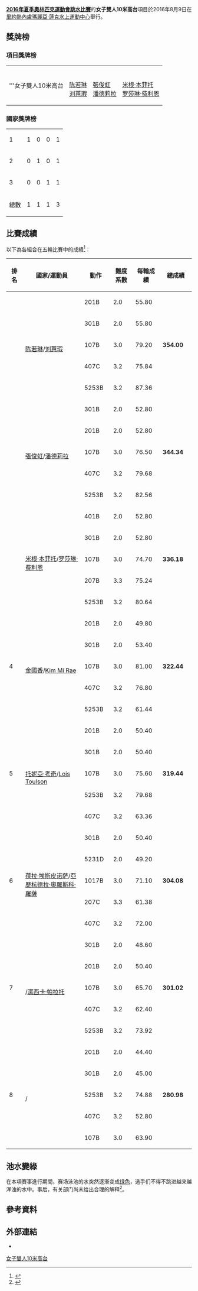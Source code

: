 {{noteTA|G1=Aquatics}}
{{2016年夏季奧林匹克運動會跳水比賽}}
'''[[2016年夏季奧林匹克運動會跳水比賽|2016年夏季奧林匹克運動會跳水比賽]]'''的'''女子雙人10米高台'''項目於2016年8月9日在[[里約熱內盧|里約熱內盧]][[瑪麗亞·蓮克水上運動中心|瑪麗亞·蓮克水上運動中心]]舉行。

==獎牌榜==
===項目獎牌榜===
{| {{MedalistTable|type=項目}}
|-
|'''女子雙人10米高台
|{{flagIOC|CHN|2016年夏季}}<br/>[[陈若琳|陈若琳]]<br>[[刘蕙瑕|刘蕙瑕]]
|{{flagIOC|MAS|2016年夏季}}<br/>[[張俊虹|張俊虹]]<br>[[潘德莉拉|潘德莉拉]]
|{{flagIOC|CAN|2016年夏季}}<br/>[[米根·本菲托|米根·本菲托]]<br>[[罗莎琳·费利恩|罗莎琳·费利恩]]
|}

===國家獎牌榜===
{| {{RankedMedalTable}}
|-
| 1 ||align=left|{{flagIOC|CHN|2016年夏季}} || 1 || 0 || 0 || 1
|-
| 2 ||align=left|{{flagIOC|MAS|2016年夏季}} || 0 || 1 || 0 || 1
|-
| 3 ||align=left|{{flagIOC|CAN|2016年夏季}} || 0 || 0 || 1 || 1
|- class="sortbottom"
!colspan=2|總數|| 1 || 1 || 1 || 3
|}

== 比賽成績 ==
以下為各組合在五輪比賽中的成績<ref>{{en}}{{cite web|title=Detailed Results - Diving - Women's Synchronised 10m Platform - Final|url=https://smsprio2016-a.akamaihd.net/_odf-documents/D/V/DVW210101_DetailedResults_2016_08_09_0deefeab_2fcb_4827_8474_9e5d67c598f2.pdf|website=rio2016.com|accessdate=2016-08-10|archive-url=https://web.archive.org/web/20160920015526/https://smsprio2016-a.akamaihd.net/_odf-documents/D/V/DVW210101_DetailedResults_2016_08_09_0deefeab_2fcb_4827_8474_9e5d67c598f2.pdf|archive-date=2016-09-20|dead-url=yes}}</ref>：
{| class="wikitable" style="text-align: center; font-size: small;"
|-
!width="50"|排名
!width="300"|國家/運動員
!width="80"|動作
!width="80"|難度系數
!width="80"|每輪成績
!width="100"|總成績
|- 
|rowspan="5"|{{gold01}}
|rowspan="5" align="left"|{{flagIOC|CHN|2016年夏季}}<br/>[[陈若琳|陈若琳]]/[[刘蕙瑕|刘蕙瑕]]
|201B||2.0||55.80
|rowspan="5"|'''354.00'''
|-
|301B||2.0||55.80
|-
|107B||3.0||79.20
|-
|407C||3.2||75.84
|-
|5253B||3.2||87.36
|-
|rowspan="5"|{{silver02}}
|rowspan="5" align="left"|{{flagIOC|MAS|2016年夏季}}<br/>[[張俊虹|張俊虹]]/[[潘德莉拉|潘德莉拉]]
|301B||2.0||52.80
|rowspan="5"|'''344.34'''
|-
|201B||2.0||52.80
|-
|107B||3.0||76.50
|-
|407C||3.2||79.68
|-
|5253B||3.2||82.56
|-
|rowspan="5"|{{bronze03}}
|rowspan="5" align="left"|{{flagIOC|CAN|2016年夏季}}<br/>[[米根·本菲托|米根·本菲托]]/[[罗莎琳·费利恩|罗莎琳·费利恩]]
|401B||2.0||52.80
|rowspan="5"|'''336.18'''
|-
|301B||2.0||52.80
|-
|107B||3.0||74.70
|-
|207B||3.3||75.24
|-
|5253B||3.2||80.64
|-
|rowspan="5"|4
|rowspan="5" align="left"|{{flagIOC|PRK|2016年夏季}}<br/>[[金國香|金國香]]/[[Kim_Mi_Rae|Kim Mi Rae]]
|201B||2.0||49.80
|rowspan="5"|'''322.44'''
|-
|301B||2.0||53.40
|-
|107B||3.0||81.00
|-
|407C||3.2||76.80
|-
|5253B||3.2||61.44
|-
|rowspan="5"|5
|rowspan="5" align="left"|{{flagIOC|GBR|2016年夏季}}<br/>[[托妮亞·考奇|托妮亞·考奇]]/[[Lois_Toulson|Lois Toulson]]
|201B||2.0||50.40
|rowspan="5"|'''319.44'''
|-
|301B||2.0||50.40
|-
|107B||3.0||75.60
|-
|5253B||3.2||79.68
|-
|407C||3.2||63.36
|-
|rowspan="5"|6
|rowspan="5" align="left"|{{flagIOC|MEX|2016年夏季}}<br/>[[葆拉·埃斯皮诺萨|葆拉·埃斯皮诺萨]]/[[亞歷杭德拉·奧羅斯科·羅薩|亞歷杭德拉·奧羅斯科·羅薩]]
|301B||2.0||50.40
|rowspan="5"|'''304.08'''
|-
|5231D||2.0||49.20
|-
|1017B||3.0||71.10
|-
|207C||3.3||61.38
|-
|407C||3.2||72.00
|-
|rowspan="5"|7
|rowspan="5" align="left"|{{flagIOC|USA|2016年夏季}}<br/>{{link-en|Amelia Cozad|Amy Cozad}}/[[潔西卡·帕拉托|潔西卡·帕拉托]]
|301B||2.0||48.60
|rowspan="5"|'''301.02'''
|-
|201B||2.0||50.40
|-
|107B||3.0||65.70
|-
|407C||3.2||62.40
|-
|5253B||3.2||73.92
|-
|rowspan="5"|8
|rowspan="5" align="left"|{{flagIOC|BRA|2016年夏季}}<br/>{{link-en|Ingrid Oliveira|Ingrid Oliveira}}/{{link-en|Giovanna Pedroso|Giovanna Pedroso}}
|201B||2.0||44.40
|rowspan="5"|'''280.98'''
|-
|301B||2.0||45.00
|-
|5253B||3.2||74.88
|-
|407C||3.2||52.80
|-
|107B||3.0||63.90
|}

==池水變綠==
在本項賽事進行期間，赛场泳池的水突然逐渐变成[[绿色|绿色]]，选手们不得不跳进越来越浑浊的水中。事后，有关部门尚未给出合理的解释<ref>{{zh-cn}}{{cite news|title=奥运跳水池水一夜蓝变绿 选手入水就消失|url=http://news.sohu.com/20160810/n463458771.shtml|agency=光明网|date=2016-08-10|accessdate=2016-08-10|archive-date=2016-08-11|archive-url=https://web.archive.org/web/20160811070330/http://news.sohu.com/20160810/n463458771.shtml|dead-url=no}}</ref>。

==參考資料==
{{Reflist}}

==外部連結==
*{{official|https://www.rio2016.com/en/diving-womens-sync-3m-springboard-final}}{{en}}

[[Category:2016年夏季奧林匹克運動會跳水比賽|女子雙人10米高台]]
